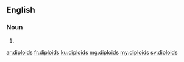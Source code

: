 ==English==

===Noun===
{{head|en|noun plural form}}

# {{plural of|diploid|lang=en}}

[[ar:diploids]]
[[fr:diploids]]
[[ku:diploids]]
[[mg:diploids]]
[[my:diploids]]
[[sv:diploids]]